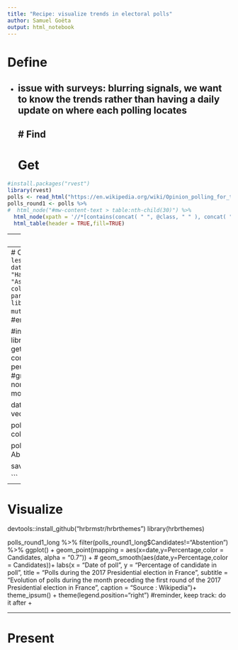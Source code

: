 ```yaml
---
title: "Recipe: visualize trends in electoral polls"
author: Samuel Goëta
output: html_notebook
---
```

# Define
- issue with surveys: blurring signals, we want to know the trends rather than having a daily update on where each polling locates  
---
# Find
---
# Get

```r
#install.packages("rvest")
library(rvest)
polls <- read_html("https://en.wikipedia.org/wiki/Opinion_polling_for_the_French_presidential_election,_2017")
polls_round1 <- polls %>% 
#  html_node("#mw-content-text > table:nth-child(30)") %>%
  html_node(xpath = '//*[contains(concat( " ", @class, " " ), concat( " ", "wikitable", " " ))]') %>% 
  html_table(header = TRUE,fill=TRUE)
```



---
# Verify
---
# Clean
```r
polls_round1 <- polls_round1[-c(1,2, 3, 4, 5, 94), ] #virer les lignes inutiles
colnames(polls_round1) <- c("Poll source","Fieldwork date", "Sample size", "Abstention", "Arthaud", "Poutou", "Mélenchon", "Hamon", "Macron", "Lassalle","Fillon", "Dupont-Aignan", "Asselineau","Le Pen", "Cheminade") #enlever les partis des noms de colonnes
save(polls_round1, file = "./polls_round1.rdata") #enregistrer parce que ça va planter
load(file = "./polls_round1.rdata")
library(tidyverse)
polls_round1 <- polls_round1 %>% mutate_at(vars(`Abstention`:`Cheminade`),funs(parse_number),na=character()) #enlever les pourcentages et absention 0

#install.packages("lubridate")
#install.packages("rex")
library(lubridate)
library(rex)
rex_mode() #charge les éléments de rex en mémoire (voir aide)
get_date <- rex( #produit la regex à partir d'un langage lisible et compréhensible
  maybe(numbers %>% between(1,2), #pas obligé de l'avoir, peut etre entre un et deux nombres puis un tiret
  "–"),
  capture(
    name = "date", #groupe qu'on veut récupérer
    numbers %>% between(1,2), #entre un et deux nombres
    space, #puis un espace
    letters %>% n_times(3), #3 lettres pour le mois 
    space, 
    "20", one_of(1:5), number #année
  )
)

date <-re_matches(polls_round1$`Fieldwork date`, get_date)$date #crée le vecteur date

polls_round1<- polls_round1 %>% 
  mutate(date = date %>% dmy()) #ajoute la colonne

polls_round1_long <- polls_round1 %>% gather(Candidates, Percentage, Abstention:Cheminade) #gather

save(polls_round1_long, file = "./polls_round1_long.Rdata")


```


---
# Visualize 

devtools::install_github("hrbrmstr/hrbrthemes")
library(hrbrthemes)

polls_round1_long %>% 
  filter(polls_round1_long$Candidates!="Abstention") %>% 
  ggplot() +
  geom_point(mapping = aes(x=date,y=Percentage,color = Candidates, alpha = "0.7")) + # 
  geom_smooth(aes(date,y=Percentage,color = Candidates))+ 
  labs(x = "Date of poll",
       y = "Percentage of candidate in poll",
       title = "Polls during the 2017 Presidential election in France",
       subtitle = "Evolution of polls during the month preceding the first round of the 2017 Presidential election in France",
       caption = "Source : Wikipedia")+
  theme_ipsum() +
  theme(legend.position="right") #reminder, keep track: do it after +

--- 
# Present
